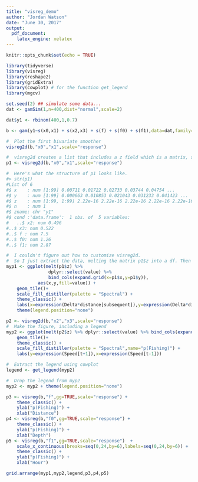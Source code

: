 ---
title: "visreg_demo"
author: "Jordan Watson"
date: "June 30, 2017"
output: 
  pdf_document: 
    latex_engine: xelatex
---

```{r setup, include=FALSE}
knitr::opts_chunk$set(echo = TRUE)

library(tidyverse)
library(visreg)
library(reshape2)
library(gridExtra)
library(cowplot) # for the function get_legend
library(mgcv)
```


```{r visreg}
set.seed(2) ## simulate some data... 
dat <- gamSim(1,n=400,dist="normal",scale=2)

dat$y1 <- rbinom(400,1,0.7)

b <- gam(y1~s(x0,x1) + s(x2,x3) + s(f) + s(f0) + s(f1),data=dat,family=binomial)

#  Plot the first bivariate smoother
visreg2d(b,"x0","x1",scale="response")

#  visreg2d creates a list that includes a z field which is a matrix, same as expand.grid.
p1 <- visreg2d(b,"x0","x1",scale="response")

#  Here's what the structure of p1 looks like.
#> str(p1)
#List of 6
#$ x    : num [1:99] 0.00711 0.01722 0.02733 0.03744 0.04754 ...
#$ y    : num [1:99] 0.000663 0.010853 0.021043 0.031233 0.041423 ...
#$ z    : num [1:99, 1:99] 2.22e-16 2.22e-16 2.22e-16 2.22e-16 2.22e-16 ...
#$ n    : num 1
#$ zname: chr "y1"
#$ cond :'data.frame':	1 obs. of  5 variables:
#	..$ x2: num 0.496
#..$ x3: num 0.522
#..$ f : num 7.5
#..$ f0: num 1.26
#..$ f1: num 2.87

#  I couldn't figure out how to customize visreg2d.
#  So I just extract the data, melting the matrix p1$z into a df. Then use expand.grid to add the axes
myp1 <- ggplot(melt(p1$z) %>% 
				dplyr::select(value) %>% 
				bind_cols(expand.grid(x=p1$x,y=p1$y)),
			aes(x,y,fill=value)) + 
	geom_tile()+
	scale_fill_distiller(palette = "Spectral") + 
	theme_classic() + 
	labs(x=expression(Delta*distance[subsequent]),y=expression(Delta*distance[previous])) + 
	theme(legend.position="none")

p2 <- visreg2d(b,"x2","x3",scale="response")
#  Make the figure, including a legend
myp2 <- ggplot(melt(p2$z) %>% dplyr::select(value) %>% bind_cols(expand.grid(x=p2$x,y=p2$y)),aes(x,y,fill=value)) + 
	geom_tile()+
	theme_classic() + 
	scale_fill_distiller(palette = "Spectral",name="p(Fishing)") + 
	labs(y=expression(Speed[t+1]),x=expression(Speed[t-1]))

#  Extract the legend using cowplot
legend <- get_legend(myp2)

#  Drop the legend from myp2
myp2 <- myp2 + theme(legend.position="none")

p3 <- visreg(b,"f",gg=TRUE,scale="response") + 
	theme_classic() + 
	ylab("p(Fishing)") + 
	xlab("Distance")
p4 <- visreg(b,"f0",gg=TRUE,scale="response") + 
	theme_classic() + 
	ylab("p(Fishing)") + 
	xlab("Depth")
p5 <- visreg(b,"f1",gg=TRUE,scale="response")  + 
	scale_x_continuous(breaks=seq(0,24,by=6),labels=seq(0,24,by=6)) + 
	theme_classic() + 
	ylab("p(Fishing)") + 
	xlab("Hour")

grid.arrange(myp1,myp2,legend,p3,p4,p5)
```